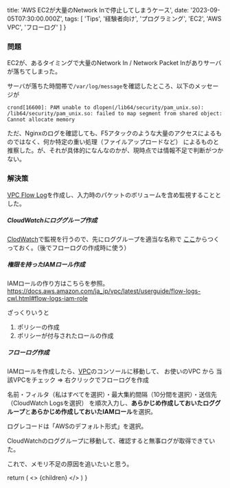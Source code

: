 
  title: 'AWS EC2が大量のNetwork Inで停止してしまうケース',
  date: '2023-09-05T07:30:00.000Z',
  tags: [
    'Tips',
    '経験者向け',
    'プログラミング',
    'EC2',
    'AWS VPC',
    'フローログ'
  ]
}

### 問題

EC2が、あるタイミングで大量のNetwork In / Network Packet Inがありサーバが落ちてしまった。

サーバが落ちた時間帯で`/var/log/message`を確認したところ、以下のメッセージが

```
crond[16600]: PAM unable to dlopen(/lib64/security/pam_unix.so): /lib64/security/pam_unix.so: failed to map segment from shared object: Cannot allocate memory
```

ただ、Nginxのログを確認しても、F5アタックのような大量のアクセスによるものではなく、何か特定の重い処理（ファイルアップロードなど）
によるものと推察した。が、それが具体的になんなのかが、現時点では情報不足で判断がつかない。


### 解決策

[VPC Flow Log](https://docs.aws.amazon.com/ja_jp/vpc/latest/userguide/flow-logs.html)を作成し、入力時のパケットのボリュームを含め監視することとした。

##### CloudWatchにロググループ作成

[ClodWatch](https://ap-northeast-1.console.aws.amazon.com/cloudwatch/home?region=ap-northeast-1)で監視を行うので、先にロググループを適当な名称で
[ここ](https://ap-northeast-1.console.aws.amazon.com/cloudwatch/home?region=ap-northeast-1#logsV2:log-groups)からつくっておく。（後でフローログの作成時に使う）

##### 権限を持ったIAMロール作成

IAMロールの作り方はこちらを参照。
https://docs.aws.amazon.com/ja_jp/vpc/latest/userguide/flow-logs-cwl.html#flow-logs-iam-role

ざっくりいうと
1. ポリシーの作成
2. ポリシーが付与されたロールの作成

##### フローログ作成

IAMロールを作成したら、[VPC](https://ap-northeast-1.console.aws.amazon.com/vpc/home)のコンソールに移動して、
お使いのVPC から 当該VPCをチェック => 右クリックでフローログを作成

名前・フィルタ（私はすべてを選択）・最大集約間隔（10分間を選択）・送信先（CloudWatch Logsを選択）
を順次入力し、**あらかじめ作成しておいたロググループ**と**あらかじめ作成しておいたIAMロール**を選択。

ログレコードは「AWSのデフォルト形式」を選択。

CloudWatchのロググループに移動して、確認すると無事ログが取得できていた。

<MdxImage month="202309" image="flow-log.png" month="202309" />

これで、メモリ不足の原因を追いたいと思う。

  return (
    <Layout meta={meta}>
      <>
        {children}
      </>
    </Layout>
  )
}

